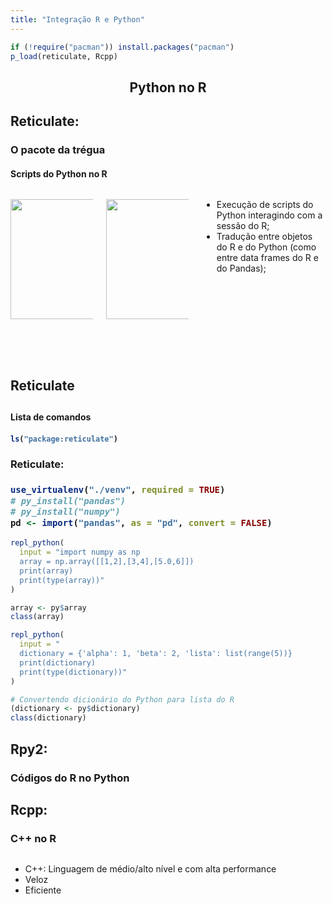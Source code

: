 ```yaml
---
title: "Integração R e Python"
---
```


```r
if (!require("pacman")) install.packages("pacman")
p_load(reticulate, Rcpp)
```

<section class="title-slide">
    <h1 style="text-align: center">Python no R</h1>
</section>

<section>
<h2>Reticulate:</h2>
<h3>O pacote da trégua</h3>
<h4>Scripts do Python no R</h4>


:::::: {.columns}

::: {.column width="50%"}
<img src="https://raw.githubusercontent.com/github/explore/80688e429a7d4ef2fca1e82350fe8e3517d3494d/topics/r/r.png" style="width:192px;height:192px; margin-bottom:50px;"/>
:::

::: {.column width="50%"}
<img src="https://raw.githubusercontent.com/github/explore/80688e429a7d4ef2fca1e82350fe8e3517d3494d/topics/python/python.png" style="width:192px;height:192px;"/>
:::

:::: {.column width="75%"}
- Execução de scripts do Python interagindo com a sessão do R; 
- Tradução entre objetos do R e do Python (como entre data frames do R e do Pandas);
::::
::::::
</section>

<section>
<h2>Reticulate<h2>
<h4>Lista de comandos<h4>

::: {.fragment}
```r
ls("package:reticulate")
```
:::
</section>

<section>
<h3>Reticulate:<h3>

:::{.fragment}
```r
use_virtualenv("./venv", required = TRUE)
# py_install("pandas")
# py_install("numpy")
pd <- import("pandas", as = "pd", convert = FALSE)
```
:::
</section>

<section>

:::{.fragment}
```r
repl_python(
  input = "import numpy as np
  array = np.array([[1,2],[3,4],[5.0,6]])
  print(array)
  print(type(array))"
)
```
::: 

:::{.fragment}
```r
array <- py$array
class(array)
```
:::

</section>

<section>

:::{.fragment}
```r
repl_python(
  input = "
  dictionary = {'alpha': 1, 'beta': 2, 'lista': list(range(5))}
  print(dictionary)
  print(type(dictionary))"
)
```

```r
# Convertendo dicionário do Python para lista do R
(dictionary <- py$dictionary)
class(dictionary)
```
:::

</section>


<section>
<h2>Rpy2:</h2>
<h3>Códigos do R no Python</h3>
</section>

<section>
<h2>Rcpp:</h2>
<h3>C++ no R</h3>

:::::: {.columns}

:::: {.column width="75%"}
- C++: Linguagem de médio/alto nível e com alta performance
- Veloz
- Eficiente
::::
::::::
</section>
